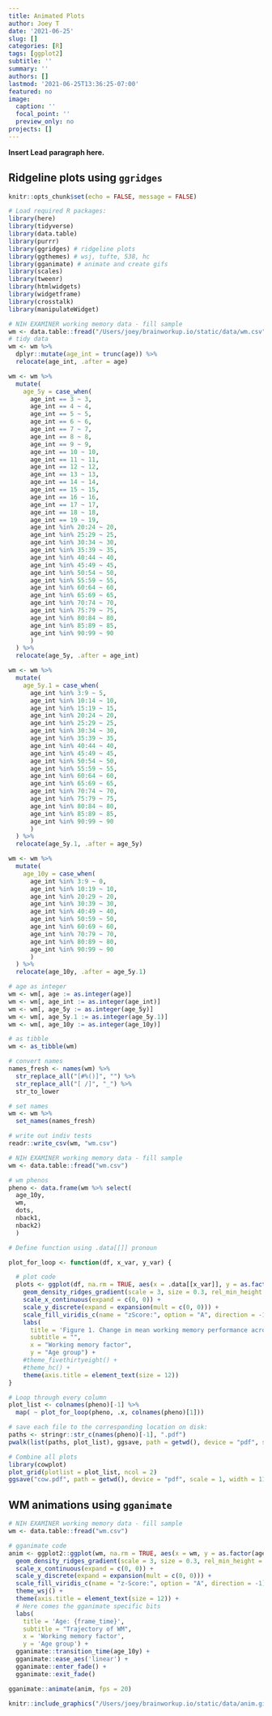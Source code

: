 ```yaml
---
title: Animated Plots
author: Joey T
date: '2021-06-25'
slug: []
categories: [R]
tags: [ggplot2]
subtitle: ''
summary: ''
authors: []
lastmod: '2021-06-25T13:36:25-07:00'
featured: no
image:
  caption: ''
  focal_point: ''
  preview_only: no
projects: []
---
```


**Insert Lead paragraph here.**

## Ridgeline plots using `ggridges`

```r
knitr::opts_chunk$set(echo = FALSE, message = FALSE)
```

```r
# Load required R packages:
library(here)
library(tidyverse)
library(data.table)
library(purrr)
library(ggridges) # ridgeline plots
library(ggthemes) # wsj, tufte, 538, hc
library(gganimate) # animate and create gifs
library(scales)
library(tweenr)
library(htmlwidgets)
library(widgetframe)
library(crosstalk)
library(manipulateWidget)
```

```r
# NIH EXAMINER working memory data - fill sample
wm <- data.table::fread("/Users/joey/brainworkup.io/static/data/wm.csv")
# tidy data
wm <- wm %>%
  dplyr::mutate(age_int = trunc(age)) %>%
  relocate(age_int, .after = age)

wm <- wm %>%
  mutate(
    age_5y = case_when(
      age_int == 3 ~ 3,
      age_int == 4 ~ 4,
      age_int == 5 ~ 5,
      age_int == 6 ~ 6,
      age_int == 7 ~ 7,
      age_int == 8 ~ 8,
      age_int == 9 ~ 9,
      age_int == 10 ~ 10,
      age_int == 11 ~ 11,
      age_int == 12 ~ 12,
      age_int == 13 ~ 13,
      age_int == 14 ~ 14,
      age_int == 15 ~ 15,
      age_int == 16 ~ 16,
      age_int == 17 ~ 17,
      age_int == 18 ~ 18,
      age_int == 19 ~ 19,
      age_int %in% 20:24 ~ 20,
      age_int %in% 25:29 ~ 25,
      age_int %in% 30:34 ~ 30,
      age_int %in% 35:39 ~ 35,
      age_int %in% 40:44 ~ 40,
      age_int %in% 45:49 ~ 45,
      age_int %in% 50:54 ~ 50,
      age_int %in% 55:59 ~ 55,
      age_int %in% 60:64 ~ 60,
      age_int %in% 65:69 ~ 65,
      age_int %in% 70:74 ~ 70,
      age_int %in% 75:79 ~ 75,
      age_int %in% 80:84 ~ 80,
      age_int %in% 85:89 ~ 85,
      age_int %in% 90:99 ~ 90
      )
  ) %>%
  relocate(age_5y, .after = age_int)

wm <- wm %>%
  mutate(
    age_5y.1 = case_when(
      age_int %in% 3:9 ~ 5,
      age_int %in% 10:14 ~ 10,
      age_int %in% 15:19 ~ 15,
      age_int %in% 20:24 ~ 20,
      age_int %in% 25:29 ~ 25,
      age_int %in% 30:34 ~ 30,
      age_int %in% 35:39 ~ 35,
      age_int %in% 40:44 ~ 40,
      age_int %in% 45:49 ~ 45,
      age_int %in% 50:54 ~ 50,
      age_int %in% 55:59 ~ 55,
      age_int %in% 60:64 ~ 60,
      age_int %in% 65:69 ~ 65,
      age_int %in% 70:74 ~ 70,
      age_int %in% 75:79 ~ 75,
      age_int %in% 80:84 ~ 80,
      age_int %in% 85:89 ~ 85,
      age_int %in% 90:99 ~ 90
      )
  ) %>%
  relocate(age_5y.1, .after = age_5y)

wm <- wm %>%
  mutate(
    age_10y = case_when(
      age_int %in% 3:9 ~ 0,
      age_int %in% 10:19 ~ 10,
      age_int %in% 20:29 ~ 20,
      age_int %in% 30:39 ~ 30,
      age_int %in% 40:49 ~ 40,
      age_int %in% 50:59 ~ 50,
      age_int %in% 60:69 ~ 60,
      age_int %in% 70:79 ~ 70,
      age_int %in% 80:89 ~ 80,
      age_int %in% 90:99 ~ 90
      )
  ) %>%
  relocate(age_10y, .after = age_5y.1)

# age as integer
wm <- wm[, age := as.integer(age)]
wm <- wm[, age_int := as.integer(age_int)]
wm <- wm[, age_5y := as.integer(age_5y)]
wm <- wm[, age_5y.1 := as.integer(age_5y.1)]
wm <- wm[, age_10y := as.integer(age_10y)]

# as tibble
wm <- as_tibble(wm)

# convert names
names_fresh <- names(wm) %>%
  str_replace_all("[#%()]", "") %>%
  str_replace_all("[ /]", "_") %>%
  str_to_lower

# set names
wm <- wm %>%
  set_names(names_fresh)

# write out indiv tests
readr::write_csv(wm, "wm.csv")
```

```r
# NIH EXAMINER working memory data - fill sample
wm <- data.table::fread("wm.csv")

# wm phenos
pheno <- data.frame(wm %>% select(
  age_10y,
  wm,
  dots,
  nback1,
  nback2)
  )

# Define function using .data[[]] pronoun

plot_for_loop <- function(df, x_var, y_var) {

  # plot code
  plots <- ggplot(df, na.rm = TRUE, aes(x = .data[[x_var]], y = as.factor(.data[[y_var]]), fill = stat(x))) +
    geom_density_ridges_gradient(scale = 3, size = 0.3, rel_min_height = 0.01, gradient_lwd = 0.5) +
    scale_x_continuous(expand = c(0, 0)) +
    scale_y_discrete(expand = expansion(mult = c(0, 0))) +
    scale_fill_viridis_c(name = "zScore:", option = "A", direction = -1) +
    labs(
      title = 'Figure 1. Change in mean working memory performance across the lifespan',
      subtitle = "",
      x = "Working memory factor",
      y = "Age group") +
    #theme_fivethirtyeight() +
    #theme_hc() +
    theme(axis.title = element_text(size = 12))
}

# Loop through every column
plot_list <- colnames(pheno)[-1] %>%
  map( ~ plot_for_loop(pheno, .x, colnames(pheno)[1]))

# save each file to the corresponding location on disk:
paths <- stringr::str_c(names(pheno)[-1], ".pdf")
pwalk(list(paths, plot_list), ggsave, path = getwd(), device = "pdf", scale = 1, width = 11.69, height = 8.27, units = "in")

# Combine all plots
library(cowplot)
plot_grid(plotlist = plot_list, ncol = 2)
ggsave("cow.pdf", path = getwd(), device = "pdf", scale = 1, width = 11.69, height = 8.27, units = "in")

```

## WM animations using `gganimate`

```r
# NIH EXAMINER working memory data - fill sample
wm <- data.table::fread("wm.csv")

# gganimate code
anim <- ggplot2::ggplot(wm, na.rm = TRUE, aes(x = wm, y = as.factor(age_10y), fill = stat(x))) +
  geom_density_ridges_gradient(scale = 3, size = 0.3, rel_min_height = 0.01, gradient_lwd = 0.5) +
  scale_x_continuous(expand = c(0, 0)) +
  scale_y_discrete(expand = expansion(mult = c(0, 0))) +
  scale_fill_viridis_c(name = "z-Score:", option = "A", direction = -1) +
  theme_wsj() +
  theme(axis.title = element_text(size = 12)) +
  # Here comes the gganimate specific bits
  labs(
    title = 'Age: {frame_time}',
    subtitle = "Trajectory of WM",
    x = 'Working memory factor',
    y = 'Age group') +
  gganimate::transition_time(age_10y) +
  gganimate::ease_aes('linear') +
  gganimate::enter_fade() +
  gganimate::exit_fade()
```

```r
gganimate::animate(anim, fps = 20)
```

```r
knitr::include_graphics("/Users/joey/brainworkup.io/static/data/anim.gif")
```
